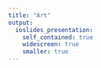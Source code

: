 ```yaml
---
title: "Art"
output: 
  ioslides_presentation:
    self_contained: true
    widescreen: true
    smaller: true
---
```


## {data-background="img/BTS_RM.jpg" data-background-size="contain"}

## {data-background="img/RGD-2.png" data-background-size="contain"}

## {data-background="img/drive-my-car.JPG" data-background-size="contain"}

## {data-background="img/RGD-1.png" data-background-size="contain"}

## {data-background="img/drew-gooden.JPG" data-background-size="contain"}

## {data-background="img/BTS_j-hope.JPG" data-background-size="contain"}

## {data-background="img/RGD-3.JPG" data-background-size="contain"}

## {data-background="img/RGD-4.JPG" data-background-size="contain"}

## {data-background="img/julia-louie-dreyfus.JPG" data-background-size="contain"}

## {data-background="img/GF-request.JPG" data-background-size="contain"}

